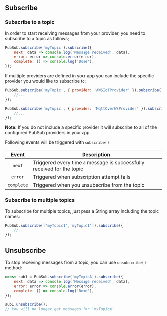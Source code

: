 ## Subscribe
### Subscribe to a topic

In order to start receiving messages from your provider, you need to subscribe to a topic as follows;
```javascript
PubSub.subscribe('myTopic').subscribe({
    next: data => console.log('Message received', data),
    error: error => console.error(error),
    complete: () => console.log('Done'),
});
```

If multiple providers are defined in your app you can include the specific provider you would like to subscribe to:
```javascript
PubSub.subscribe('myTopic', { provider: 'AWSIoTProvider' }).subscribe({
    //...
});

PubSub.subscribe('myTopic', { provider: 'MqttOverWSProvider' }).subscribe({
    //...
});
```

<Callout>

**Note:** If you do not include a specific provider it will subscribe to all of the configured PubSub providers in your app.

</Callout>

Following events will be triggered with `subscribe()`

| Event      | Description                                                           | 
| :--------: | --------------------------------------------------------------------- |
| `next`     | Triggered every time a message is successfully received for the topic |
| `error`    | Triggered when subscription attempt fails                             |
| `complete` | Triggered when you unsubscribe from the topic                         |

### Subscribe to multiple topics

To subscribe for multiple topics, just pass a String array including the topic names:
```javascript
PubSub.subscribe(['myTopic1','myTopic1']).subscribe({
    //...
});
```

## Unsubscribe

To stop receiving messages from a topic, you can use `unsubscribe()` method:
```javascript
const sub1 = PubSub.subscribe('myTopicA').subscribe({
    next: data => console.log('Message received', data),
    error: error => console.error(error),
    complete: () => console.log('Done'),
});

sub1.unsubscribe();
// You will no longer get messages for 'myTopicA'
```
